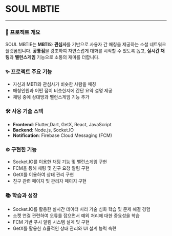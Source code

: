 # SOUL MBTIE

---

### 📖 프로젝트 개요

SOUL MBTIE는 **MBTI**와 **관심사**를 기반으로 사용자 간 매칭을 제공하는 소셜 네트워크 플랫폼입니다.
**공통점**을 강조하여 자연스럽게 대화를 시작할 수 있도록 돕고,
**실시간 채팅**과 **밸런스게임** 기능으로 소통의 재미를 더합니다.

### ✨ 프로젝트 주요 기능

- 자신과 MBTI와 관심사가 비슷한 사람을 매칭
- 매칭인원과 어떤 점이 비슷한지에 간단 요약 설명 제공
- 채팅 중에 상대방과 밸런스게임 기능 추가

### 🛠️ 사용 기술 스택

- **Frontend**: Flutter,Dart, GetX, React, JavaScript
- **Backend**: Node.js, Socket.IO
- **Notification**: Firebase Cloud Messaging (FCM)

### ⚙️ 구현한 기능

- Socket.IO를 이용한 채팅 기능 및 밸런스게임 구현
- FCM을 통해 채팅 및 친구 요청 알림 구현
- GetX를 이용하여 상태 관리 구현
- 친구 관련 페이지 및 관리자 페이지 구현

### 📚 학습과 성장

- Socket.IO를 활용한 실시간 데이터 처리 기술 심화 학습 및 문제 해결 경험
- 소켓 연결 관련하여 오류를 잡으면서 예외 처리에 대한 중요성을 학습
- FCM 기반 푸시 알림 시스템 설계 및 구현
- GetX를 활용한 효율적인 상태 관리와 UI 설계 능력 숙련